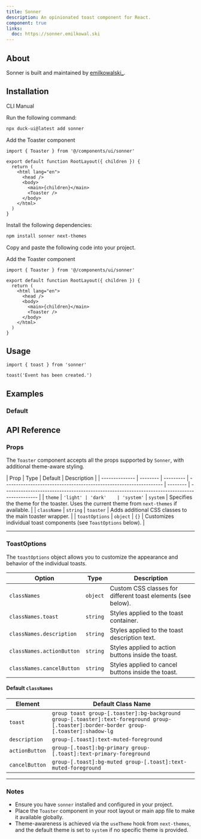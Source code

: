 ```yaml
---
title: Sonner
description: An opinionated toast component for React.
component: true
links:
  doc: https://sonner.emilkowal.ski
---
```


<ComponentPreview name="sonner-main" />

## About

Sonner is built and maintained by [emilkowalski\_](https://twitter.com/emilkowalski_).

## Installation

<Tabs defaultValue="cli">

<TabsList>
  <TabsTrigger value="cli">CLI</TabsTrigger>
  <TabsTrigger value="manual">Manual</TabsTrigger>
</TabsList>
<TabsContent value="cli">

<Steps>

<Step>Run the following command:</Step>

```bash
npx duck-ui@latest add sonner
```

<Step>Add the Toaster component</Step>

```tsx title="app/layout.tsx" {1,9}
import { Toaster } from '@/components/ui/sonner'

export default function RootLayout({ children }) {
  return (
    <html lang="en">
      <head />
      <body>
        <main>{children}</main>
        <Toaster />
      </body>
    </html>
  )
}
```

</Steps>

</TabsContent>

<TabsContent value="manual">

<Steps>

<Step>Install the following dependencies:</Step>

```bash
npm install sonner next-themes
```

<Step>Copy and paste the following code into your project.</Step>

<ComponentSource name="sonner" />

<Step>Add the Toaster component</Step>

```tsx title="app/layout.tsx" {1,9}
import { Toaster } from '@/components/ui/sonner'

export default function RootLayout({ children }) {
  return (
    <html lang="en">
      <head />
      <body>
        <main>{children}</main>
        <Toaster />
      </body>
    </html>
  )
}
```

</Steps>

</TabsContent>

</Tabs>

## Usage

```tsx
import { toast } from 'sonner'
```

```tsx
toast('Event has been created.')
```

## Examples

### Default

<ComponentPreview
  name="sonner-2"
  description="A toast component."
/>

## API Reference

### Props

The `Toaster` component accepts all the props supported by `Sonner`, with additional theme-aware styling.

| Prop           | Type     | Default   | Description                                                        |
| -------------- | -------- | --------- | ------------------------------------------------------------------ | -------- | -------------------------------------------------------------------------------------------- |
| `theme`        | `'light' | 'dark'    | 'system'`                                                          | `system` | Specifies the theme for the toaster. Uses the current theme from `next-themes` if available. |
| `className`    | `string` | `toaster` | Adds additional CSS classes to the main toaster wrapper.           |
| `toastOptions` | `object` | `{}`      | Customizes individual toast components (see `ToastOptions` below). |

---

### ToastOptions

The `toastOptions` object allows you to customize the appearance and behavior of the individual toasts.

| Option                    | Type     | Description                                                  |
| ------------------------- | -------- | ------------------------------------------------------------ |
| `classNames`              | `object` | Custom CSS classes for different toast elements (see below). |
| `classNames.toast`        | `string` | Styles applied to the toast container.                       |
| `classNames.description`  | `string` | Styles applied to the toast description text.                |
| `classNames.actionButton` | `string` | Styles applied to action buttons inside the toast.           |
| `classNames.cancelButton` | `string` | Styles applied to cancel buttons inside the toast.           |

#### Default `classNames`

| Element        | Default Class Name                                                                                                                      |
| -------------- | --------------------------------------------------------------------------------------------------------------------------------------- |
| `toast`        | `group toast group-[.toaster]:bg-background group-[.toaster]:text-foreground group-[.toaster]:border-border group-[.toaster]:shadow-lg` |
| `description`  | `group-[.toast]:text-muted-foreground`                                                                                                  |
| `actionButton` | `group-[.toast]:bg-primary group-[.toast]:text-primary-foreground`                                                                      |
| `cancelButton` | `group-[.toast]:bg-muted group-[.toast]:text-muted-foreground`                                                                          |

---

### Notes

- Ensure you have `sonner` installed and configured in your project.
- Place the `Toaster` component in your root layout or main app file to make it available globally.
- Theme-awareness is achieved via the `useTheme` hook from `next-themes`, and the default theme is set to `system` if no specific theme is provided.
